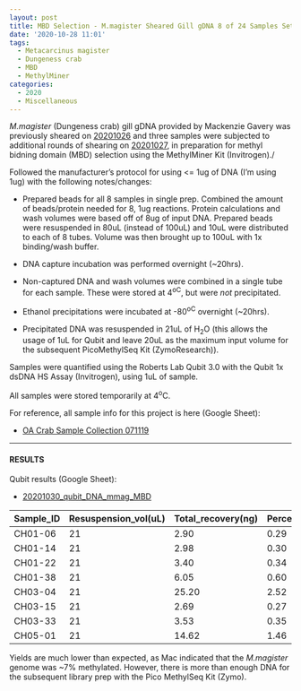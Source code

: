 ```yaml
---
layout: post
title: MBD Selection - M.magister Sheared Gill gDNA 8 of 24 Samples Set 1 of 3
date: '2020-10-28 11:01'
tags:
  - Metacarcinus magister
  - Dungeness crab
  - MBD
  - MethylMiner
categories:
  - 2020
  - Miscellaneous
---
```

_M.magister_ (Dungeness crab) gill gDNA provided by Mackenzie Gavery was previously sheared on [20201026](https://robertslab.github.io/sams-notebook/posts/2020/2020-10-26-DNA-Shearing-M.magister-gDNA-Shearing-All-Samples-and-Bioanalyzer.html) and three samples were subjected to additional rounds of shearing on [20201027](https://robertslab.github.io/sams-notebook/2020/10/27/DNA-Shearing-M.magister-gDNA-Additional-Shearing-CH05-01_21-CH07-11-and-Bioanalyzer.html), in preparation for methyl bidning domain (MBD) selection using the MethylMiner Kit (Invitrogen)./

Followed the manufacturer's protocol for using \<= 1ug of DNA (I'm using 1ug) with the following notes/changes:

- Prepared beads for all 8 samples in single prep. Combined the amount of beads/protein needed for 8, 1ug reactions. Protein calculations and wash volumes were based off of 8ug of input DNA. Prepared beads were resuspended in 80uL (instead of 100uL) and 10uL were distributed to each of 8 tubes. Volume was then brought up to 100uL with 1x binding/wash buffer.

- DNA capture incubation was performed overnight (~20hrs).

- Non-captured DNA and wash volumes were combined in a single tube for each sample. These were stored at 4<sup>oC</sup>, but were _not_ precipitated.

- Ethanol precipitations were incubated at -80<sup>oC</sup> overnight (~20hrs).

- Precipitated DNA was resuspended in 21uL of H<sub>2</sub>O (this allows the usage of 1uL for Qubit and leave 20uL as the maximum input volume for the subsequent PicoMethylSeq Kit (ZymoResearch)).

Samples were quantified using the Roberts Lab Qubit 3.0 with the Qubit 1x dsDNA HS Assay (Invitrogen), using 1uL of sample.

All samples were stored temporarily at 4<sup>o</sup>C.

For reference, all sample info for this project is here (Google Sheet):

- [OA Crab Sample Collection 071119](https://docs.google.com/spreadsheets/d/1ym0XnYVts98tIUCn0kIaU6VuvqxzV7LoSx9RHwLdiIs/edit#gid=1430155532)


---

#### RESULTS


Qubit results (Google Sheet):

- [20201030_qubit_DNA_mmag_MBD](https://docs.google.com/spreadsheets/d/1_Met4UuW537OC6dEGgZaD2q8XTDBYISwtagynt7lMCU/edit?usp=sharing)


| Sample_ID | Resuspension_vol(uL) | Total_recovery(ng) | Percent_recovery |
|-----------|----------------------|--------------------|------------------|
| CH01-06   | 21                   | 2.90               | 0.29             |
| CH01-14   | 21                   | 2.98               | 0.30             |
| CH01-22   | 21                   | 3.40               | 0.34             |
| CH01-38   | 21                   | 6.05               | 0.60             |
| CH03-04   | 21                   | 25.20              | 2.52             |
| CH03-15   | 21                   | 2.69               | 0.27             |
| CH03-33   | 21                   | 3.53               | 0.35             |
| CH05-01   | 21                   | 14.62              | 1.46             |


Yields are much lower than expected, as Mac indicated that the _M.magister_ genome was ~7% methylated. However, there is more than enough DNA for the subsequent library prep with the Pico MethylSeq Kit (Zymo).
